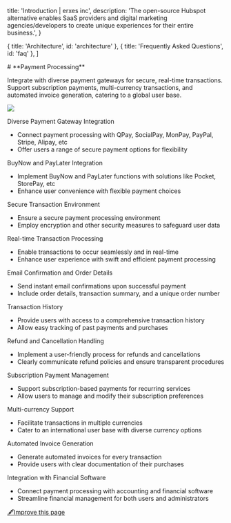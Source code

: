
  title: 'Introduction | erxes inc',
  description:
    'The open-source Hubspot alternative enables SaaS providers and digital marketing agencies/developers to create unique experiences for their entire business.',
}

  { title: 'Architecture', id: 'architecture' },
  { title: 'Frequently Asked Questions', id: 'faq' },
]

<HeroPattern />
# **Payment Processing**

Integrate with diverse payment gateways for secure, real-time transactions. Support subscription payments, multi-currency transactions, and automated invoice generation, catering to a global user base.

![](https://office.erxes.io/gateway/read-file?key=office-erxes-io/0.18689493084986752adress.png)

Diverse Payment Gateway Integration
- Connect payment processing with QPay, SocialPay, MonPay, PayPal, Stripe, Alipay, etc
- Offer users a range of secure payment options for flexibility

BuyNow and PayLater Integration
- Implement BuyNow and PayLater functions with solutions like Pocket, StorePay, etc
- Enhance user convenience with flexible payment choices

Secure Transaction Environment
- Ensure a secure payment processing environment
- Employ encryption and other security measures to safeguard user data

Real-time Transaction Processing  
- Enable transactions to occur seamlessly and in real-time
- Enhance user experience with swift and efficient payment processing

Email Confirmation and Order Details
- Send instant email confirmations upon successful payment
- Include order details, transaction summary, and a unique order number

Transaction History
- Provide users with access to a comprehensive transaction history
- Allow easy tracking of past payments and purchases

Refund and Cancellation Handling
- Implement a user-friendly process for refunds and cancellations
- Clearly communicate refund policies and ensure transparent procedures

Subscription Payment Management
- Support subscription-based payments for recurring services
- Allow users to manage and modify their subscription preferences

Multi-currency Support
- Facilitate transactions in multiple currencies
- Cater to an international user base with diverse currency options

Automated Invoice Generation
- Generate automated invoices for every transaction 
- Provide users with clear documentation of their purchases

Integration with Financial Software
- Connect payment processing with accounting and financial software
- Streamline financial management for both users and administrators


[🖋️Improve this page](https://github.com/erxes/erxes-docs/edit/main/src/app/requirement/ecommerce/payment/page.mdx)
